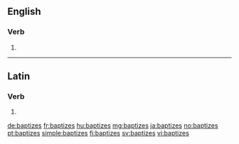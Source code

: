 ==English==

===Verb===
{{head|en|verb form}}

# {{en-third-person singular of|baptize}}

----

==Latin==

===Verb===
{{la-verb-form|baptīzēs}}

# {{inflection of|baptīzō||2|s|pres|act|sub|lang=la}}

[[de:baptizes]]
[[fr:baptizes]]
[[hu:baptizes]]
[[mg:baptizes]]
[[ja:baptizes]]
[[no:baptizes]]
[[pt:baptizes]]
[[simple:baptizes]]
[[fi:baptizes]]
[[sv:baptizes]]
[[vi:baptizes]]